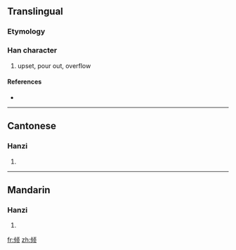 {{also|傾}}
==Translingual==

===Etymology===
{{Han simp|傾|f=頁|t=页}}

===Han character===
{{Han char|rn=9|rad=人|as=08|sn=10|four=|canj=人心一人 (OPMO)}}

# upset, pour out, overflow

====References====
* {{Han ref|kx=0109.171|hdz=10182.010|uh=503E|ud=20542}}

----

==Cantonese==

===Hanzi===
{{yue-hanzi|jyut=|y=king1|tra=傾}}

# {{defn|Cantonese}}

----

==Mandarin==

===Hanzi===
{{cmn-hanzi|tra=傾|pin=[[qīng]] ([[qing1]])|wg=ch'ing<sup>1</sup>}}

# {{defn|Mandarin}}

[[fr:倾]]
[[zh:倾]]